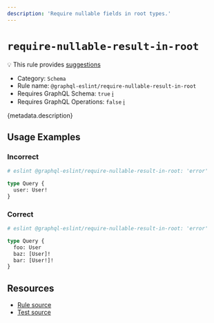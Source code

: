 ```yaml
---
description: 'Require nullable fields in root types.'
---
```


# `require-nullable-result-in-root`

💡 This rule provides
[suggestions](https://eslint.org/docs/developer-guide/working-with-rules#providing-suggestions)

- Category: `Schema`
- Rule name: `@graphql-eslint/require-nullable-result-in-root`
- Requires GraphQL Schema: `true`
  [ℹ️](/docs/getting-started#extended-linting-rules-with-graphql-schema)
- Requires GraphQL Operations: `false`
  [ℹ️](/docs/getting-started#extended-linting-rules-with-siblings-operations)

{metadata.description}

## Usage Examples

### Incorrect

```graphql
# eslint @graphql-eslint/require-nullable-result-in-root: 'error'

type Query {
  user: User!
}
```

### Correct

```graphql
# eslint @graphql-eslint/require-nullable-result-in-root: 'error'

type Query {
  foo: User
  baz: [User]!
  bar: [User!]!
}
```

## Resources

- [Rule source](https://github.com/dimaMachina/graphql-eslint/tree/master/packages/plugin/src/rules/require-nullable-result-in-root.ts)
- [Test source](https://github.com/dimaMachina/graphql-eslint/tree/master/packages/plugin/__tests__/require-nullable-result-in-root.spec.ts)
